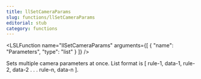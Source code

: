 ```yaml
---
title: llSetCameraParams
slug: functions/llSetCameraParams
editorial: stub
category: functions
---
```


<LSLFunction
	name="llSetCameraParams"
	arguments={[
	{
		"name": "Parameters",
		"type": "list"
	}
]}
/>

Sets multiple camera parameters at once. List format is [ rule-1, data-1, rule-2, data-2 . . . rule-n, data-n ].
